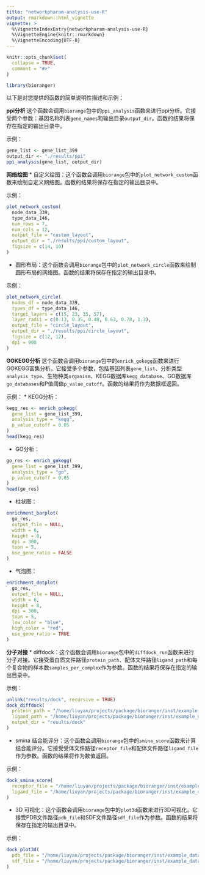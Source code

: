 ```yaml
---
title: "networkpharam-analysis-use-R"
output: rmarkdown::html_vignette
vignette: >
  %\VignetteIndexEntry{networkpharam-analysis-use-R}
  %\VignetteEngine{knitr::rmarkdown}
  %\VignetteEncoding{UTF-8}
---
```


```r
knitr::opts_chunk$set(
  collapse = TRUE,
  comment = "#>"
)
```

```r
library(bioranger)
```


以下是对您提供的函数的简单说明性描述和示例：

 **ppi分析**
这个函数会调用`biorange`包中的`ppi_analysis`函数来进行ppi分析。它接受两个参数：基因名称列表`gene_names`和输出目录`output_dir`。函数的结果将保存在指定的输出目录中。

示例：
```r
gene_list <- gene_list_399
output_dir <- "./results/ppi"
ppi_analysis(gene_list, output_dir)
```

 **网络绘图**
* 自定义绘图：这个函数会调用`biorange`包中的`plot_network_custom`函数来绘制自定义网络图。函数的结果将保存在指定的输出目录中。

示例：
```r
plot_network_custom(
  node_data_339,
  type_data_146,
  num_rows = 7,
  num_cols = 12,
  output_file = "custom_layout",
  output_dir = "./results/ppi/custom_layout",
  figsize = c(14, 10)
)
```

* 圆形布局：这个函数会调用`biorange`包中的`plot_network_circle`函数来绘制圆形布局的网络图。函数的结果将保存在指定的输出目录中。

示例：
```r
plot_network_circle(
  nodes_df = node_data_339,
  types_df = type_data_146,
  target_layers = c(15, 23, 35, 57),
  layer_radii = c(0.13, 0.35, 0.48, 0.63, 0.78, 1.3),
  output_file = "circle_layout",
  output_dir = "./results/ppi/circle_layout",
  figsize = c(12, 12),
  dpi = 900
)
```

 **GOKEGG分析**
这个函数会调用`biorange`包中的`enrich_gokegg`函数来进行GOKEGG富集分析。它接受多个参数，包括基因列表`gene_list`、分析类型`analysis_type`、生物种类`organism`、KEGG数据库`kegg_database`、GO数据库`go_databases`和P值阈值`p_value_cutoff`。函数的结果将作为数据框返回。

示例：
* KEGG分析：
```r
kegg_res <- enrich_gokegg(
  gene_list = gene_list_399,
  analysis_type = "kegg",
  p_value_cutoff = 0.05
)
head(kegg_res)
```

* GO分析：
```r
go_res <- enrich_gokegg(
  gene_list = gene_list_399,
  analysis_type = "go",
  p_value_cutoff = 0.05
)
head(go_res)
```

* 柱状图：
```r
enrichment_barplot(
  go_res,
  output_file = NULL,
  width = 6,
  height = 8,
  dpi = 300,
  topn = 5,
  use_gene_ratio = FALSE
)
```

* 气泡图：
```r
enrichment_dotplot(
  go_res,
  output_file = NULL,
  width = 6,
  height = 8,
  dpi = 300,
  topn = 5,
  low_color = "blue",
  high_color = "red",
  use_gene_ratio = TRUE
)
```

 **分子对接**
* diffdock：这个函数会调用`biorange`包中的`diffdock_run`函数来进行分子对接。它接受蛋白质文件路径`protein_path`、配体文件路径`ligand_path`和每个复合物的样本数`samples_per_complex`作为参数。函数的结果将保存在指定的输出目录中。

示例：
```r
unlink("results/dock", recursive = TRUE)
dock_diffdock(
  protein_path = "/home/liuyan/projects/package/bioranger/inst/example_data/6w70.pdb",
  ligand_path = "/home/liuyan/projects/package/bioranger/inst/example_data/6w70_ligand.sdf",
  output_dir = "results/dock"
)
```

* smina 结合能评分：这个函数会调用`biorange`包中的`smina_score`函数来计算结合能评分。它接受受体文件路径`receptor_file`和配体文件路径`ligand_file`作为参数。函数的结果将作为数值返回。

示例：
```r
dock_smina_score(
  receptor_file = "/home/liuyan/projects/package/bioranger/inst/example_data/6w70.pdb",
  ligand_file = "/home/liuyan/projects/package/bioranger/inst/example_data/6w70_ligand.sdf"
)
```

* 3D 可视化：这个函数会调用`biorange`包中的`plot3d`函数来进行3D可视化。它接受PDB文件路径`pdb_file`和SDF文件路径`sdf_file`作为参数。函数的结果将保存在指定的输出目录中。

示例：
```r
dock_plot3d(
  pdb_file = "/home/liuyan/projects/package/bioranger/inst/example_data/6w70.pdb",
  sdf_file = "/home/liuyan/projects/package/bioranger/inst/example_data/6w70_ligand.sdf"
)
```
